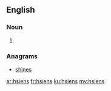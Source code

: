 ==English==

===Noun===
{{head|en}}

# {{plural of|hsien}}

===Anagrams===
* [[shines#English|shines]]

[[ar:hsiens]]
[[fr:hsiens]]
[[ku:hsiens]]
[[my:hsiens]]